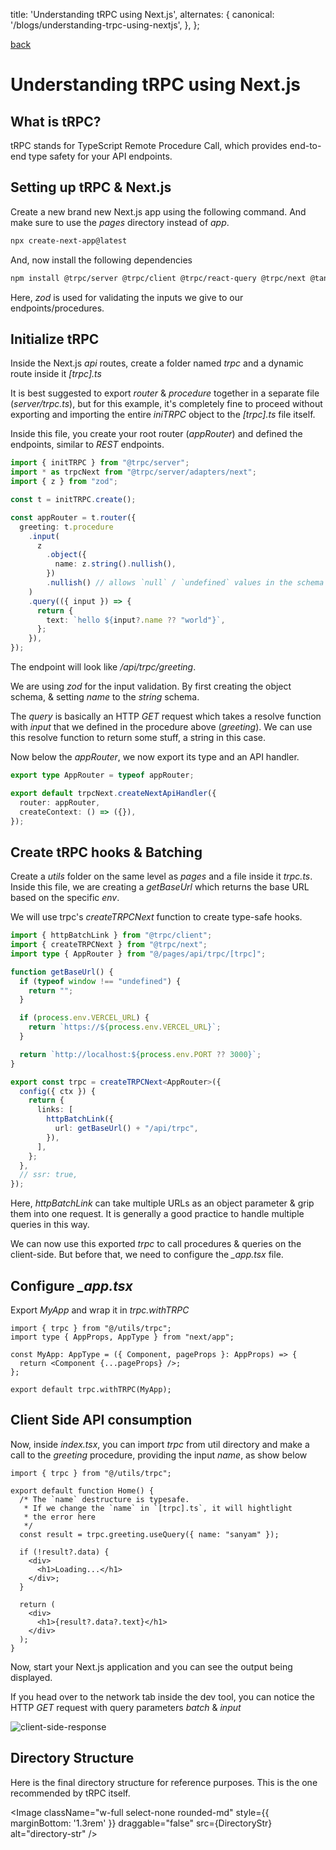 
  title: 'Understanding tRPC using Next.js',
  alternates: {
    canonical: '/blogs/understanding-trpc-using-nextjs',
  },
};

<MaxWidthWrapper>

[back](/blogs)

# Understanding tRPC using Next.js

## What is tRPC?
tRPC stands for TypeScript Remote Procedure Call, which provides end-to-end type safety for your API endpoints.

## Setting up tRPC & Next.js
Create a new brand new Next.js app using the following command. And make sure to use the  *pages* directory instead of *app*.

```bash
npx create-next-app@latest
```

And, now install the following dependencies

```bash
npm install @trpc/server @trpc/client @trpc/react-query @trpc/next @tanstack/react-query zod
```

Here, *zod* is used for validating the inputs we give to our endpoints/procedures.

## Initialize tRPC
Inside the Next.js *api* routes, create a folder named *trpc* and a dynamic route inside it *[trpc].ts*

It is best suggested to export *router* & *procedure* together in a separate file (*server/trpc.ts*), but for this example, it's completely fine to proceed without exporting and importing the entire *iniTRPC* object to the *[trpc].ts* file itself.

Inside this file, you create your root router (*appRouter*) and defined the endpoints, similar to *REST* endpoints.

```ts
import { initTRPC } from "@trpc/server";
import * as trpcNext from "@trpc/server/adapters/next";
import { z } from "zod";

const t = initTRPC.create();

const appRouter = t.router({
  greeting: t.procedure
    .input(
      z
        .object({
          name: z.string().nullish(),
        })
        .nullish() // allows `null` / `undefined` values in the schema
    )
    .query(({ input }) => {
      return {
        text: `hello ${input?.name ?? "world"}`,
      };
    }),
});
```
The endpoint will look like */api/trpc/greeting*.

We are using *zod* for the input validation. By first creating the object schema, & setting *name* to the *string* schema.

The *query* is basically an HTTP *GET* request which takes a resolve function with *input* that we defined in the procedure above (*greeting*). We can use this resolve function to return some stuff, a string in this case.

Now below the *appRouter*, we now export its type and an API handler.

```ts
export type AppRouter = typeof appRouter;

export default trpcNext.createNextApiHandler({
  router: appRouter,
  createContext: () => ({}),
});
```

## Create tRPC hooks & Batching
Create a *utils* folder on the same level as *pages* and a file inside it *trpc.ts*. Inside this file, we are creating a *getBaseUrl* which returns the base URL based on the specific *env*.

We will use trpc's *createTRPCNext* function to create type-safe hooks.

```ts
import { httpBatchLink } from "@trpc/client";
import { createTRPCNext } from "@trpc/next";
import type { AppRouter } from "@/pages/api/trpc/[trpc]";

function getBaseUrl() {
  if (typeof window !== "undefined") {
    return "";
  }

  if (process.env.VERCEL_URL) {
    return `https://${process.env.VERCEL_URL}`;
  }

  return `http://localhost:${process.env.PORT ?? 3000}`;
}

export const trpc = createTRPCNext<AppRouter>({
  config({ ctx }) {
    return {
      links: [
        httpBatchLink({
          url: getBaseUrl() + "/api/trpc",
        }),
      ],
    };
  },
  // ssr: true,
});
```

Here, *httpBatchLink* can take multiple URLs as an object parameter & grip them into one request. It is generally a good practice to handle multiple queries in this way.

We can now use this exported *trpc* to call procedures & queries on the client-side. But before that, we need to configure the *_app.tsx* file.

## Configure *_app.tsx*
Export *MyApp* and wrap it in *trpc.withTRPC*

```tsx
import { trpc } from "@/utils/trpc";
import type { AppProps, AppType } from "next/app";

const MyApp: AppType = ({ Component, pageProps }: AppProps) => {
  return <Component {...pageProps} />;
};

export default trpc.withTRPC(MyApp);
```

## Client Side API consumption
Now, inside *index.tsx*, you can import *trpc* from util directory and make a call to the *greeting* procedure, providing the input *name*, as show below

```tsx
import { trpc } from "@/utils/trpc";

export default function Home() {
  /* The `name` destructure is typesafe.
   * If we change the `name` in `[trpc].ts`, it will hightlight
   * the error here
   */
  const result = trpc.greeting.useQuery({ name: "sanyam" });

  if (!result?.data) {
    <div>
      <h1>Loading...</h1>
    </div>;
  }

  return (
    <div>
      <h1>{result?.data?.text}</h1>
    </div>
  );
}
```

Now, start your Next.js application and you can see the output being displayed.

If you head over to the network tab inside the dev tool, you can notice the HTTP *GET* request with query parameters *batch* & *input*

<Image className="w-full select-none rounded-md" draggable="false" src={ClientSideResponse} alt="client-side-response" />

## Directory Structure
Here is the final directory structure for reference purposes. This is the one recommended by tRPC itself.

<Image className="w-full select-none rounded-md" style={{
  marginBottom: '1.3rem'
}} draggable="false" src={DirectoryStr} alt="directory-str" />

</MaxWidthWrapper>